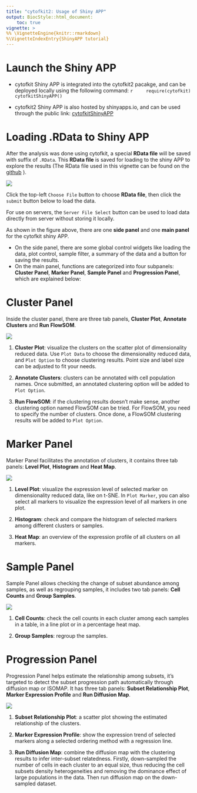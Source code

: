 ```yaml
---
title: "cytofkit2: Usage of Shiny APP"
output: BiocStyle::html_document:
    toc: true
vignette: >
%% \VignetteEngine{knitr::rmarkdown}
%\VignetteIndexEntry{ShinyAPP tutorial}
---
```



# Launch the Shiny APP

- cytofkit Shiny APP is integrated into the cytofkit2 pacakge, and can be deployed locally using the following command:
    ```r
    require(cytofkit)
    cytofkitShinyAPP()
    ```

- cytofkit2 Shiny APP is also hosted by shinyapps.io, and can be used through the public link: [cytofkitShinyAPP](https://cytofkit.shinyapps.io/shiny/) 

# Loading .RData to Shiny APP     

After the analysis was done using cytofkit, a special **RData file** will be saved with suffix of `.RData`. This **RData file** is saved for loading to the shiny APP to explore the results (The RData file used in this vignette can be found on the [github](https://github.com/JinmiaoChenLab/cytofkit_analysis_data_code) ). 

![](load2shiny.png)

Click the top-left `Choose File` button to choose **RData file**, then click the `submit` button below to load the data.

For use on servers, the `Server File Select` button can be used to load data directly from server without storing it locally.

As shown in the figure above, there are one **side panel** and one **main panel** for the cytofkit shiny APP. 

- On the side panel, there are some global control widgets like loading the data, plot control, sample filter, a summary of the data and a button for saving the results.   
- On the main panel, functions are categorized into four subpanels: **Cluster Panel**, **Marker Panel**, **Sample Panel** and **Progression Panel**, which are explained below:

# Cluster Panel   

Inside the cluster panel, there are three tab panels, **Cluster Plot**, **Annotate Clusters** and **Run FlowSOM**. 

![](cluster_panel.png)

1. **Cluster Plot**: visualize the clusters on the scatter plot of dimensionality reduced data. Use `Plot Data` to choose the dimensionality reduced data, and `Plot Option` to choose clustering results. Point size and label size can be adjusted to fit your needs.

2. **Annotate Clusters**: clusters can be annotated with cell population names. Once submitted, an annotated clustering option will be added to `Plot Option`.

3. **Run FlowSOM**: if the clustering results doesn't make sense, another clustering option named FlowSOM can be tried. For FlowSOM, you need to specify the number of clusters. Once done, a FlowSOM clustering results will be added to `Plot Option`.

# Marker Panel

Marker Panel facilitates the annotation of clusters, it contains three tab panels: **Level Plot**, **Histogram** and **Heat Map**.

![](marker_panel.png)

1. **Level Plot**: visualize the expression level of selected marker on dimensionality reduced data, like on t-SNE. In `Plot Marker`, you can also select all markers to visualize the expression level of all markers in one plot.

2. **Histogram**: check and compare the histogram of selected markers among different clusters or samples.

3. **Heat Map**: an overview of the expression profile of all clusters on all markers. 

# Sample Panel

Sample Panel allows checking the change of subset abundance among samples, as well as regrouping samples, it includes two tab panels: **Cell Counts** and **Group Samples**.

![](sample_panel.png)

1. **Cell Counts**: check the cell counts in each cluster among each samples in a table, in a line plot or in a percentage heat map.

2. **Group Samples**: regroup the samples.

# Progression Panel

Progression Panel helps estimate the relationship among subsets, it's targeted to detect the subset progression path automatically through diffusion map or ISOMAP. It has three tab panels: **Subset Relationship Plot**, **Marker Expression Profile** and **Run Diffusion Map**.

![](progression_panel.png)

1. **Subset Relationship Plot**: a scatter plot showing the estimated relationship of the clusters.

2. **Marker Expression Profile**: show the expression trend of selected markers along a selected ordering method with a regression line.

3. **Run Diffusion Map**: combine the diffusion map with the clustering results to infer inter-subset relatedness. Firstly, down-sampled the number of cells in each cluster to an equal size, thus reducing the cell subsets density heterogeneities and removing the dominance effect of large populations in the data. Then run diffusion map on the down-sampled dataset. 


